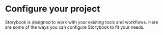 
<Meta title="Configure your project" />

<div style={{ textAlign: 'center', marginBottom: '40px' }}>
  <h1 style={{ fontSize: '32px', marginBottom: '16px' }}>Configure your project</h1>
  <p style={{ fontSize: '18px', color: '#666', maxWidth: '600px', margin: '0 auto' }}>
    Storybook is designed to work with your existing tools and workflows. Here are some of the ways you can configure Storybook to fit your needs.
  </p>
</div>